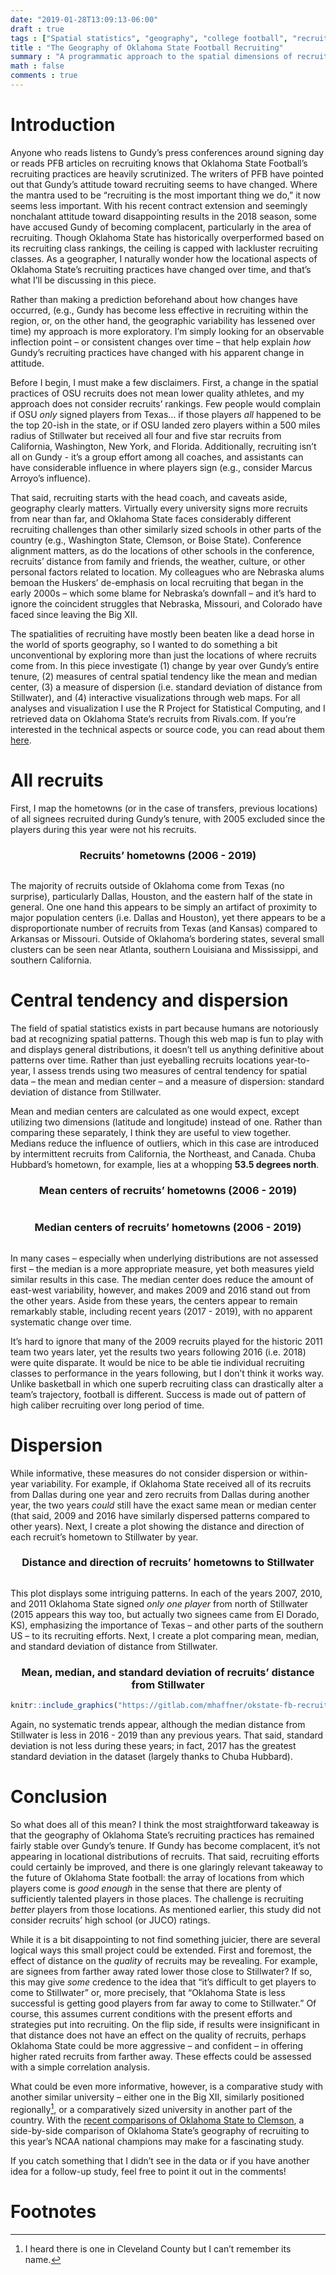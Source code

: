 ```yaml
---
date: "2019-01-28T13:09:13-06:00"
draft : true
tags : ["Spatial statistics", "geography", "college football", "recruiting"]
title : "The Geography of Oklahoma State Football Recruiting"
summary : "A programmatic approach to the spatial dimensions of recruiting over time"
math : false
comments : true
---
```


# Introduction
Anyone who reads listens to Gundy's press conferences around signing day or
reads PFB articles on recruiting knows that Oklahoma State Football's recruiting
practices are heavily scrutinized. The writers of PFB have pointed out that
Gundy's attitude toward recruiting seems to have changed. Where the mantra used
to be "recruiting is the most important thing we do," it now seems less
important. With his recent contract extension and seemingly nonchalant attitude
toward disappointing results in the 2018 season, some have accused Gundy of
becoming complacent, particularly in the area of recruiting. Though Oklahoma
State has historically overperformed based on its recruiting class rankings, the
ceiling is capped with lackluster recruiting classes. As a geographer, I
naturally wonder how the locational aspects of Oklahoma State's recruiting
practices have changed over time, and that's what I'll be discussing in this
piece.

Rather than making a prediction beforehand about how changes have occurred,
(e.g., Gundy has become less effective in recruiting within the region, or, on
the other hand, the geographic variability has lessened over time) my approach
is more exploratory. I'm simply looking for an observable inflection point -- or
consistent changes over time -- that help explain *how* Gundy's recruiting
practices have changed with his apparent change in attitude.

Before I begin, I must make a few disclaimers. First, a change in the spatial
practices of OSU recruits does not mean lower quality athletes, and my approach
does not consider recruits' rankings. Few people would complain if OSU *only*
signed players from Texas... if those players *all* happened to be the top
20-ish in the state, or if OSU landed zero players within a 500 miles radius of
Stillwater but received all four and five star recruits from California,
Washington, New York, and Florida. Additionally, recruiting isn't all on Gundy -
it's a group effort among all coaches, and assistants can have considerable
influence in where players sign (e.g., consider Marcus Arroyo's influence).

That said, recruiting starts with the head coach, and caveats aside, geography
clearly matters. Virtually every university signs more recruits from near than
far, and Oklahoma State faces considerably different recruiting challenges than
other similarly sized schools in other parts of the country (e.g., Washington
State, Clemson, or Boise State). Conference alignment matters, as do the
locations of other schools in the conference, recruits' distance from family and
friends, the weather, culture, or other personal factors related to location. My
colleagues who are Nebraska alums bemoan the Huskers' de-emphasis on local
recruiting that began in the early 2000s -- which some blame for Nebraska's
downfall -- and it's hard to ignore the coincident struggles that Nebraska,
Missouri, and Colorado have faced since leaving the Big XII.

The spatialities of recruiting have mostly been beaten like a dead horse in the
world of sports geography, so I wanted to do something a bit unconventional by
exploring more than just the locations of where recruits come from. In this
piece investigate (1) change by year over Gundy's entire tenure, (2) measures of
central spatial tendency like the mean and median center, (3) a measure of
dispersion (i.e. standard deviation of distance from Stillwater), and (4)
interactive visualizations through web maps. For all analyses and visualization
I use the R Project for Statistical Computing, and I retrieved data on Oklahoma
State's recruits from Rivals.com. If you're interested in the technical aspects
or source code, you can read about them
[here](mhaffner.github.io/posts/osu-fb-recruiting-tech.html).

# All recruits
First, I map the hometowns (or in the case of transfers, previous
locations) of all signees recruited during Gundy's tenure, with 2005 excluded
since the players during this year were not his recruits.

<div style="text-align: center;">
### Recruits' hometowns (2006 - 2019)
</div>
```r
```

The majority of recruits outside of Oklahoma come from Texas (no surprise),
particularly Dallas, Houston, and the eastern half of the state in general. One
one hand this appears to be simply an artifact of proximity to major population
centers (i.e. Dallas and Houston), yet there appears to be a disproportionate
number of recruits from Texas (and Kansas) compared to Arkansas or Missouri.
Outside of Oklahoma's bordering states, several small clusters can be seen near
Atlanta, southern Louisiana and Mississippi, and southern California.

# Central tendency and dispersion
The field of spatial statistics exists in part because humans are notoriously
bad at recognizing spatial patterns. Though this web map is fun to play with and
displays general distributions, it doesn't tell us anything definitive about
patterns over time. Rather than just eyeballing recruits locations year-to-year,
I assess trends using two measures of central tendency for spatial data -- the
mean and median center -- and a measure of dispersion: standard deviation of
distance from Stillwater.
 
Mean and median centers are calculated as one would expect, except utilizing two
dimensions (latitude and longitude) instead of one. Rather than comparing these
separately, I think they are useful to view together. Medians reduce the
influence of outliers, which in this case are introduced by intermittent
recruits from California, the Northeast, and Canada. Chuba Hubbard's hometown,
for example, lies at a whopping **53.5 degrees north**. 

<div style="text-align: center;">
### Mean centers of recruits' hometowns (2006 - 2019)
</div>
```r
```

<div style="text-align: center;">
### Median centers of recruits' hometowns (2006 - 2019)
</div>
```r
```
In many cases --
especially when underlying distributions are not assessed first -- the median is
a more appropriate measure, yet both measures yield similar results in this case. The
median center does reduce the amount of east-west
variability, however, and makes 2009 and 2016 stand out from the other years.  Aside from
these years, the centers appear to remain remarkably stable, including recent
years (2017 - 2019), with no apparent systematic change over time.

It's hard to ignore that many of the 2009 recruits played for the historic 2011
team two years later, yet the results two years following 2016 (i.e. 2018) were
quite disparate. It would be nice to be able tie individual recruiting classes
to performance in the years following, but I don't think it works way. Unlike
basketball in which one superb recruiting class can drastically alter a team's
trajectory, football is different. Success is made out of pattern of high
caliber recruiting over long period of time.

# Dispersion
While informative, these measures do not consider dispersion or within-year
variability. For example, if Oklahoma State received all of its recruits from
Dallas during one year and zero recruits from Dallas during another year, the
two years *could* still have the exact same mean or median center (that said,
2009 and 2016 have similarly dispersed patterns compared to other years). Next,
I create a plot showing the distance and direction of each recruit's hometown to
Stillwater by year.

<div style="text-align: center;">
### Distance and direction of recruits' hometowns to Stillwater
</div>
```r
```

This plot displays some intriguing patterns. In each of the years 2007, 2010,
and 2011 Oklahoma State signed *only one player* from north of Stillwater (2015
appears this way too, but actually two signees came from El Dorado, KS),
emphasizing the importance of Texas -- and other parts of the southern US -- to
its recruiting efforts. Next, I create a plot comparing mean, median, and
standard deviation of distance from Stillwater.

<div style="text-align: center;">
### Mean, median, and standard deviation of recruits' distance from Stillwater
</div>
```r
knitr::include_graphics("https://gitlab.com/mhaffner/okstate-fb-recruiting/raw/master/img/summary.png")
```

Again, no systematic trends appear, although the median distance from Stillwater
is less in 2016 - 2019 than any previous years. That said, standard deviation is
not less during these years; in fact, 2017 has the greatest standard deviation
in the dataset (largely thanks to Chuba Hubbard).

# Conclusion
So what does all of this mean? I think the most straightforward takeaway is that
the geography of Oklahoma State's recruiting practices has remained fairly
stable over Gundy's tenure. If Gundy has become complacent, it's not appearing
in locational distributions of recruits. That said, recruiting efforts could
certainly be improved, and there is one glaringly relevant takeaway to the
future of Oklahoma State football: the array of locations from which players
come is *good enough* in the sense that there are plenty of sufficiently
talented players in those places. The challenge is recruiting *better* players
from those locations. As mentioned earlier, this study did not consider
recruits' high school (or JUCO) ratings.

While it is a bit disappointing to not find something juicier, there are several
logical ways this small project could be extended. First and foremost, the
effect of distance on the *quality* of recruits may be revealing. For example,
are signees from farther away rated lower those close to Stillwater? If so, this
may give *some* credence to the idea that "it's difficult to get players to come
to Stillwater" or, more precisely, that "Oklahoma State is less successful is
getting good players from far away to come to Stillwater." Of course, this
assumes current conditions with the present efforts and strategies put into
recruiting. On the flip side, if results were insignificant in that distance
does not have an effect on the quality of recruits, perhaps Oklahoma State could
be more aggressive -- and confident -- in offering higher rated recruits from
farther away. These effects could be assessed with a simple correlation
analysis.

What could be even more informative, however, is a comparative study with
another similar university -- either one in the Big XII, similarly positioned
regionally[^1], or a comparatively sized university in another part of the
country. With the [recent comparisons of Oklahoma State to
Clemson](https://pistolsfiringblog.com/reader-thoughts-what-does-an-oklahoma-state-clemson-comp-look-like/),
a side-by-side comparison of Oklahoma State's geography of recruiting to this
year's NCAA national champions may make for a fascinating study.

If you catch something that I didn't see in the data or if you have another idea
for a follow-up study, feel free to point it out in the comments!

# Footnotes

[^1]: I heard there is one in Cleveland County but I can't remember its name.
